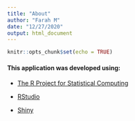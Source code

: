 ```yaml
---
title: "About"
author: "Farah M"
date: "12/27/2020"
output: html_document
---
```


```r
knitr::opts_chunk$set(echo = TRUE)
```



#### This application was developed using:

+ [The R Project for Statistical Computing](https://www.r-project.org/)

+ [RStudio](https://www.rstudio.com/)

+ [Shiny](https://shiny.rstudio.com/reference/shiny/)
